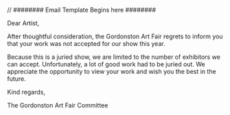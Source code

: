 // ######## Email Template Begins here ########

Dear Artist,

After thoughtful consideration, the Gordonston Art Fair regrets to inform you that your work was not accepted for our show this year.

Because this is a juried show, we are limited to the number of exhibitors we can accept. Unfortunately, a lot of good work had to be juried out. We appreciate the opportunity to view your work and wish you the best in the future.

Kind regards,

The Gordonston Art Fair Committee